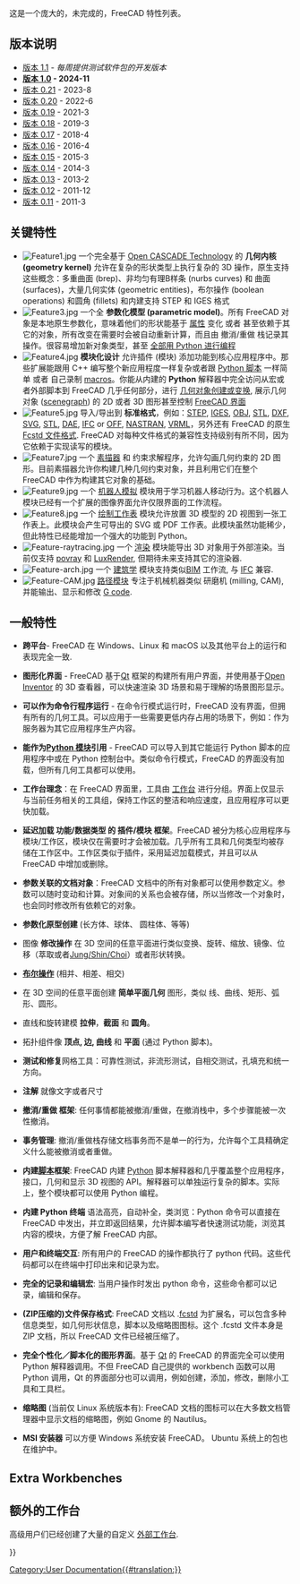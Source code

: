 <languages/>

{{Docnav
|[[About_FreeCAD|About FreeCAD]]
|[[Installing_on_Windows|Installing on Windows]]
}}

这是一个庞大的，未完成的，FreeCAD 特性列表。

{{TOCright}}

<span id="Release_notes"></span>
== 版本说明 ==

* [[Release_notes_1.1|版本 1.1]] - ''每周提供测试软件包的开发版本''
* '''[[Release_notes_1.0|版本 1.0]] - 2024-11'''
* [[Release_notes_0.21|版本 0.21]] - 2023-8
* [[Release_notes_0.20|版本 0.20]] - 2022-6
* [[Release_notes_0.19|版本 0.19]] - 2021-3
* [[Release_notes_0.18|版本 0.18]] - 2019-3
* [[Release_notes_0.17|版本 0.17]] - 2018-4
* [[Release_notes_0.16|版本 0.16]] - 2016-4
* [[Release_notes_0.15|版本 0.15]] - 2015-3
* [[Release_notes_0.14|版本 0.14]] - 2014-3
* [[Release_notes_0.13|版本 0.13]] - 2013-2
* [[Release_notes_0.12|版本 0.12]] - 2011-12
* [[Release_notes_0.11|版本 0.11]] - 2011-3

<span id="Key_features"></span>
== 关键特性 ==

<div class="mw-translate-fuzzy">
* [[Image:Feature1.jpg|left]] 一个完全基于 [http://en.wikipedia.org/wiki/Open_CASCADE Open CASCADE Technology] 的 '''几何内核 (geometry kernel)''' 允许在复杂的形状类型上执行复杂的 3D 操作，原生支持这些概念：多重曲面 (brep)、非均匀有理B样条 (nurbs curves) 和 曲面 (surfaces)，大量几何实体 (geometric entities)，布尔操作 (boolean operations) 和圆角 (fillets) 和内建支持 STEP 和 IGES 格式 {{clear}}
* [[Image:Feature3.jpg|left]] 一个全 '''参数化模型 (parametric model)'''。所有 FreeCAD 对象是本地原生参数化，意味着他们的形状能基于 [[Property/zh-cn|属性]] 变化 或者 甚至依赖于其它的对象，所有改变在需要时会被自动重新计算，而且由 撤消/重做 栈记录其操作。很容易增加新对象类型，甚至 [[Scripted objects|全部用 Python 进行编程]]{{clear}}
* [[Image:Feature4.jpg|left]] '''模块化设计''' 允许插件 (模块) 添加功能到核心应用程序中。那些扩展能跟用 C++ 编写整个新应用程度一样复杂或者跟 [[Power users hub|Python 脚本]] 一样简单 或者 自己录制 [[macros]]。你能从内建的 '''Python''' 解释器中完全访问从宏或者外部脚本到 FreeCAD 几乎任何部分，进行 [[Topological data scripting/zh-cn|几何对象创建或变换]], 展示几何对象 ([[scenegraph]]) 的 2D 或者 3D 图形甚至控制 [[PySide|FreeCAD 界面]] {{clear}}
* [[Image:Feature5.jpg|left]] 导入/导出到 '''标准格式'''，例如：[http://en.wikipedia.org/wiki/ISO_10303 STEP], [http://en.wikipedia.org/wiki/IGES IGES], [http://en.wikipedia.org/wiki/Obj OBJ], [http://en.wikipedia.org/wiki/STL_%28file_format%29 STL], [http://en.wikipedia.org/wiki/Dxf DXF], [http://en.wikipedia.org/wiki/Svg SVG], [http://en.wikipedia.org/wiki/STL_(file_format) STL], [http://en.wikipedia.org/wiki/COLLADA DAE], [http://en.wikipedia.org/wiki/Industry_Foundation_Classes IFC] or [http://people.sc.fsu.edu/~jburkardt/data/off/off.html OFF], [http://en.wikipedia.org/wiki/NASTRAN NASTRAN], [http://en.wikipedia.org/wiki/VRML VRML]，另外还有 FreeCAD 的原生 [[File_Format_FCStd/zh-cn|Fcstd 文件格式]]. FreeCAD 对每种文件格式的兼容性支持级别有所不同，因为它依赖于实现读写的模块。{{clear}}
* [[Image:Feature7.jpg|left]] 一个 [[Sketcher Workbench/zh-cn|素描器]] 和 约束求解程序，允许勾画几何约束的 2D 图形。目前素描器允许你构建几种几何约束对象，并且利用它们在整个 FreeCAD 中作为构建其它对象的基础。{{clear}}
* [[Image:Feature9.jpg|left]] 一个 [[Robot Workbench/zh-cn|机器人模拟]] 模块用于学习机器人移动行为。这个机器人模块已经有一个扩展的图像界面允许仅限界面的工作流程。{{clear}}
* [[Image:Feature8.jpg|left]] 一个 [[Drawing Workbench/zh-cn|绘制工作表]] 模块允许放置 3D 模型的 2D 视图到一张工作表上。此模块会产生可导出的 SVG 或 PDF 工作表。此模块虽然功能稀少，但此特性已经能增加一个强大的功能到 Python。
* [[Image:Feature-raytracing.jpg|left]] 一个 [[Raytracing Workbench/zh-cn|渲染]] 模块能导出 3D 对象用于外部渲染。当前仅支持 [http://en.wikipedia.org/wiki/POV-Ray povray] 和 [http://en.wikipedia.org/wiki/LuxRender LuxRender], 但期待未来支持其它的渲染器.{{clear}}
* [[Image:Feature-arch.jpg|left]] 一个 [[Arch Workbench/zh-cn|建筑学]] 模块支持类似[http://en.wikipedia.org/wiki/Building_Information_Modeling BIM] 工作流, 与 [http://en.wikipedia.org/wiki/Industry_Foundation_Classes IFC] 兼容.{{clear}}
* [[Image:Feature-CAM.jpg|left]] [[Path Workbench/zh-cn|路径模块]] 专注于机械机器类似 研磨机 (milling, CAM), 并能输出、显示和修改 [http://en.wikipedia.org/wiki/G-code G code].{{clear}}
</div>

<span id="General_features"></span>
== 一般特性 ==

*'''跨平台'''- FreeCAD 在 Windows、Linux 和 macOS 以及其他平台上的运行和表现完全一致.

* '''图形化界面''' - FreeCAD 基于[https://www.qt.io/ Qt] 框架的构建所有用户界面，并使用基于[http://en.wikipedia.org/wiki/Open_Inventor Open Inventor] 的 3D 查看器，可以快速渲染 3D 场景和易于理解的场景图形显示。

* '''可以作为命令行程序运行''' - 在命令行模式运行时，FreeCAD 没有界面，但拥有所有的几何工具。可以应用于一些需要更低内存占用的场景下，例如：作为服务器为其它应用程序生产内容。

* '''能作为[[Embedding FreeCAD/zh-cn|Python 模块]]引用''' -  FreeCAD 可以导入到其它能运行 Python 脚本的应用程序中或在 Python 控制台中。类似命令行模式，FreeCAD 的界面没有加载，但所有几何工具都可以使用。

* '''工作台理念'''：在 FreeCAD 界面里，工具由 [[Workbenches/zh-cn|工作台]] 进行分组。界面上仅显示与当前任务相关的工具组，保持工作区的整洁和响应速度，且应用程序可以更快加载。

* '''延迟加载 功能/数据类型 的 插件/模块 框架'''。FreeCAD 被分为核心应用程序与模块/工作区，模块仅在需要时才会被加载。几乎所有工具和几何类型均被存储在工作区中。工作区类似于插件，采用延迟加载模式，并且可以从 FreeCAD 中增加或删除。

<div class="mw-translate-fuzzy">
* '''参数关联的文档对象'''：FreeCAD 文档中的所有对象都可以使用参数定义。参数可以随时变动和计算。对象间的关系也会被存储，所以当修改一个对象时，也会同时修改所有依赖它的对象。
</div>

<div class="mw-translate-fuzzy">
* '''参数化原型创建''' (长方体、球体、 圆柱体、等等)
</div>

<div class="mw-translate-fuzzy">
* 图像 '''修改操作''' 在 3D 空间的任意平面进行类似变换、旋转、缩放、镜像、位移（萃取或者[https://www.researchgate.net/publication/240754626_Self-intersection_Removal_in_Triangular_Mesh_Offsetting Jung/Shin/Choi]）或者形状转换。
</div>

<div class="mw-translate-fuzzy">
* '''[http://en.wikipedia.org/wiki/Constructive_solid_geometry 布尔操作]''' (相并、相差、相交)
</div>

<div class="mw-translate-fuzzy">
* 在 3D 空间的任意平面创建 '''简单平面几何''' 图形，类似 线、曲线、矩形、弧形、圆形。
</div>

<div class="mw-translate-fuzzy">
* 直线和旋转建模 '''拉伸'''，'''截面''' 和 '''圆角'''。
</div>

<div class="mw-translate-fuzzy">
* 拓扑组件像 '''顶点, 边, 曲线''' 和 '''平面''' (通过 Python 脚本)。
</div>

<div class="mw-translate-fuzzy">
* '''测试和修复'''网格工具：可靠性测试，非流形测试，自相交测试，孔填充和统一方向。
</div>

<div class="mw-translate-fuzzy">
* '''注解''' 就像文字或者尺寸
</div>

<div class="mw-translate-fuzzy">
* '''撤消/重做 框架''': 任何事情都能被撤消/重做，在撤消栈中，多个步骤能被一次性撤消。
</div>

<div class="mw-translate-fuzzy">
* '''事务管理''': 撤消/重做栈存储文档事务而不是单一的行为，允许每个工具精确定义什么能被撤消或者重做。
</div>

<div class="mw-translate-fuzzy">
* '''内建[[Scripting/zh-cn|脚本]]框架''': FreeCAD 内建 [http://www.python.org/ Python] 脚本解释器和几乎覆盖整个应用程序，接口，几何和显示 3D 视图的 API。解释器可以单独运行复杂的脚本。实际上，整个模块都可以使用 Python 编程。
</div>

<div class="mw-translate-fuzzy">
* '''内建 Python 终端''' 语法高亮，自动补全，类浏览：Python 命令可以直接在 FreeCAD 中发出，并立即返回结果，允许脚本编写者快速测试功能，浏览其内容的模块，方便了解 FreeCAD 内部。
</div>

<div class="mw-translate-fuzzy">
* '''用户和终端交互''': 所有用户的 FreeCAD 的操作都执行了 python 代码。这些代码都可以在终端中打印出来和记录为宏。
</div>

<div class="mw-translate-fuzzy">
* '''完全的记录和编辑宏''': 当用户操作时发出 python 命令，这些命令都可以记录，编辑和保存。
</div>

<div class="mw-translate-fuzzy">
* '''(ZIP压缩的)文件保存格式''': FreeCAD 文档以 .[[File_Format_FCStd/zh-cn|fcstd]] 为扩展名，可以包含多种信息类型，如几何形状信息，脚本以及缩略图图标。这个 .fcstd 文件本身是 ZIP 文档，所以 FreeCAD 文件已经被压缩了。
</div>

<div class="mw-translate-fuzzy">
* '''完全个性化／脚本化的图形界面'''。基于 [http://www.qtsoftware.com Qt] 的 FreeCAD 的界面完全可以使用 Python 解释器调用。不但 FreeCAD 自己提供的 workbench 函数可以用 Python 调用，Qt 的界面部分也可以调用，例如创建，添加，修改，删除小工具和工具栏。
</div>

<div class="mw-translate-fuzzy">
* '''缩略图''' (当前仅 Linux 系统版本有): FreeCAD 文档的图标可以在大多数文档管理器中显示文档的缩略图，例如 Gnome 的 Nautilus。
</div>

<div class="mw-translate-fuzzy">
* '''MSI 安装器''' 可以方便 Windows 系统安装 FreeCAD。 Ubuntu 系统上的包也在维护中。
</div>

==Extra Workbenches ==

<div class="mw-translate-fuzzy">
==额外的工作台==
高级用户们已经创建了大量的自定义 [[external workbenches/zh-cn|外部工作台]].
</div>


<div class="mw-translate-fuzzy">
{{docnav|About FreeCAD/zh-cn|Install on Windows/zh-cn}}
</div>

{{Userdocnavi{{#translation:}}}}
[[Category:User Documentation{{#translation:}}]]